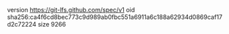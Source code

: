 version https://git-lfs.github.com/spec/v1
oid sha256:ca4f6cd8bec773c9d989ab0fbc551a6911a6c188a62934d0869caf17d2c72224
size 9266
